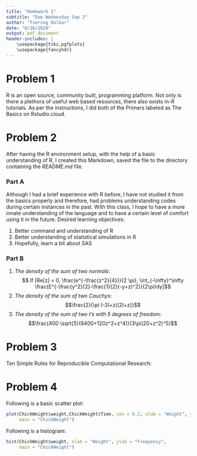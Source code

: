 ```yaml
---
title: "Homework 1"
subtitle: "Due Wednesday Sep 2"
author: "Tsering Dolkar"
date: "8/26/2020"
output: pdf_document
header-includes: |
    \usepackage{tikz,pgfplots}
    \usepackage{fancyhdr}
---
```


# Problem 1 

R is an open source, community built, programming platform.  Not only is there a plethora of useful web based resources, there also exists in-R tutorials.  As per the instructions, I did both of the Primers labeled as The Basics on Rstudio.cloud.

# Problem 2

After having the R environment setup, with the help of a basic understanding of R, I created this Markdown, saved the file to the directory containing the *README.md* file.

### Part A

Although I had a brief experience with R before, I have not studied it from the basics properly and therefore, had problems understanding codes during certain instances in the past. With this class, I hope to have a more innate understanding of the language and to have a certain level of comfort using it in the future. 
Desired learning objectives:

1. Better command and understanding of R 
2. Better understanding of statistical simulations in R
3. Hopefully, learn a bit about SAS 

### Part B

(1) *The density of the sum of two normals*:
$$ If  [Re[z] < 0, \frac{e^{-\frac{z^2}{4}}}{2 \pi}, \int_{-\infty}^\infty \frac{E^{-\frac{y^2}{2}-\frac{1}{2}(-y+z)^2}}{2\pi}dy]$$
(2) *The density of the sum of two Cauchys*:
$$\frac{2}{\pi (-2I+z)(2I+z)}$$
(3) *The density of the sum of two t's with 5 degrees of freedom*:
$$\frac{400 \sqrt{5}(8400+120z^2+z^4)}{3\pi(20+z^2)^5}$$

# Problem 3

Ten Simple Rules for Reproducible Computational Research:

\begin{enumerate} 
\item \textbf{For every result, keep track of how it was produced:}\\
It is important to keep track of steps from raw data to final result when the result might be of future interest. While doing so, we will be recording a sequence of steps that are interrelated. This sequence of steps is called an analyses work flow.

\begin{itemize}
\item \textbf{Challenge:} \\
It is important to record every detail influencing the execution of the steps, including the name and version of the program involved. As diligent as one might be, it is always possible to overlook minute details or be unable to access the said version of the program used when trying to reproduce the research.  
\end{itemize}

\item \textbf{Avoid Manual Data Manipulation Steps:}\\
Due to inefficiency and possible inaccuracy, rely on execution of programs instead of manual procedures to modify data.

\begin{itemize}
\item \textbf{Challenge:}\\
While working with integrated frameworks, i.e. a  collection of components for data manipulation and format converters is helpful, execution programs don't always run perfectly on repeated implementation.
\end{itemize}

\item \textbf{Archive the Exact Versions of All External Programs Used:}\\
To reproduce a concerned result exactly, it is important archive the exact version of program used. There is always the possibility that both input and output formats may change between versions. A newer version of a program may not even run without modifying its inputs.

\begin{itemize}
\item \textbf{Challenge:}\\ 
We need to be certain the version of the program used in the original research, specific requirements to other installed packages and possible operating system influence are carefully recreated to fulfill this rule.
\end{itemize}

\item \textbf{Version Control All Custom Scripts:}\\
It is important to systematically archive computer codes along its evolution. When a continually developed piece of code (typically a small script) has been used to generate a certain result, only that exact state of the script may be able to produce that exact output, even given the same input data and parameters.

\begin{itemize}
\item \textbf{Challenge:}\\
As often as you might try to archive copies of your script in Git, there can only be a rough record of the evolution. It is possible to makes changes to your code and to forget to archive all the changes to Git. 
\end{itemize}

\item \textbf{Record All Intermediate Results, When Possible in Standardized Formats:}\\
Quickly browsing through intermediate results can reveal discrepancies toward what is assumed, and can in this way uncover bugs or faulty interpretations that are not apparent in the final results.

\begin{itemize}
\item \textbf{Challenge:} \\
Might run into prohibitive storage space when one tries to archive all result files produced while running an analysis. 
\end{itemize}

\item \textbf{For Analyses That Include Randomness, Note Underlying Random Seeds:}\\
Many analyses and predictions include some element of randomness.For analyses that involve random numbers, this means that the random seed should be recorded.

\begin{itemize}
\item \textbf{Challenge:} \\
While achieving equal results is a strong indication that a procedure has been reproduced exactly, it is often hard to conclude anything when achieving only approximately equal results.
\end{itemize}

\item \textbf{Always Store Raw Data behind Plots:}\\
If raw data behind figures are stored in a systematic manner, so as to allow raw data for a given figure to be easily retrieved, one can simply modify the plotting procedure, instead of having to redo the whole analysis.

\begin{itemize}
\item \textbf{Challenge:} \\
It is important to pay attention to how your raw data is stored so that it can be easily retrieved.
\end{itemize}

\item \textbf{Generate Hierarchical Analysis Output, Allowing Layers of Increasing Detail to Be Inspected:}\\
For instance, each value along a curve may in turn represent averages from an underlying distribution. When the storage context allows, it is better to simply incorporate permanent output of all underlying data when a main result is generated, using a systematic naming convention to allow the full data underlying a given summarized value to be easily found.

\begin{itemize}
\item \textbf{Challenge:} \\
The method mentioned could be impractical and inefficient usage of storage space.
\end{itemize}


\item \textbf{Connect Textual Statements to Underlying Results:}\\
The results of analyses and their corresponding textual interpretations often involve viewing the results in light of other theories and results.Therefore, it is important to connect a given textual statement (interpretation, claim, conclusion) to the precise results underlying the statement.You can use tools such as Sweave, the GenePattern Word add-in, and Galaxy Pages to achieve that. 

\begin{itemize}
\item \textbf{Challenge:} \\
Making this connection when it is needed may be difficult and error-prone, as it may be hard to locate the exact result underlying and supporting the statement from a large pool of different analyses with various versions.
\end{itemize}

\item \textbf{Provide Public Access to Scripts, Runs, and Results:}\\
All input data, scripts, versions, parameters, and intermediate results should be made publicly and easily accessible. 

\begin{itemize}
\item \textbf{Challenge:}\\
Such transparency requires excellent quality, and confidence in one's research.
\end{itemize}

\end{enumerate}



# Problem 4

Following is a basic scatter plot:
```r
plot(ChickWeight$weight,ChickWeight$Time, cex = 0.2, xlab = "Weight", ylab = "Time", 
     main = "ChickWeight")
```

Following is a histogram:
```r
hist(ChickWeight$weight, xlab = "Weight", ylab = "Frequency", 
     main = "ChickWeight")
```
